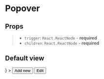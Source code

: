 
<Meta title="Components/Popover" component={Popover} />

# Popover

## Props
> - `trigger`: `React.ReactNode` - **required**
> - `children`: `React.ReactNode` - **required**

## Default view

<Preview>
  <Story name="default">
    <Popover
      trigger={<Button severity="low" icon="menu" size="md" />}
    >
      <Button mb="0.25rem" severity="low" icon="plus" size="md">
        Add new
      </Button>
      <Button severity="low" icon="edit" size="md">
        Edit
      </Button>
    </Popover>
    <Spacer height="8rem" />
  </Story>
</Preview>
